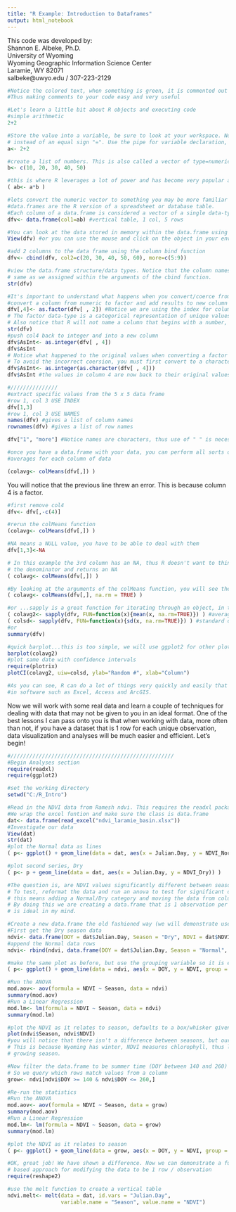 ```yaml
---
title: "R Example: Introduction to Dataframes"
output: html_notebook
---
```


This code was developed by: <br>
Shannon E. Albeke, Ph.D. <br>
University of Wyoming <br>
Wyoming Geographic Information Science Center <br>
Laramie, WY 82071 <br>
salbeke@uwyo.edu / 307-223-2129 <br>



```r
#Notice the colored text, when something is green, it is commented out and not executed. 
#Thus making comments to your code easy and very useful

#Let's learn a little bit about R objects and executing code
#simple arithmetic
2+2

#Store the value into a variable, be sure to look at your workspace. Notice we use the pipe "<-"
# instead of an equal sign "=". Use the pipe for variable declaration, equal for function arguments.
a<- 2+2

#create a list of numbers. This is also called a vector of type=numeric
b<- c(10, 20, 30, 40, 50)

#this is where R leverages a lot of power and has become very popular among researchers
( ab<- a*b )

#lets convert the numeric vector to something you may be more familiar with.
#data.frames are the R version of a spreadsheet or database table.
#Each column of a data.frame is considered a vector of a single data-type
dfv<- data.frame(col1=ab) #vertical table, 1 col, 5 rows

#You can look at the data stored in memory within the data.frame using this function
View(dfv) #or you can use the mouse and click on the object in your environment

#add 2 columns to the data frame using the column bind function
dfv<- cbind(dfv, col2=c(20, 30, 40, 50, 60), more=c(5:9))

#view the data.frame structure/data types. Notice that the column names are the
# same as we assigned within the arguments of the cbind function.
str(dfv)

#It's important to understand what happens when you convert/coerce from one data-type to another
#convert a column from numeric to factor and add results to new column
dfv[,4]<- as.factor(dfv[ , 2]) #Notice we are using the index for column, R will assign a column name
# The factor data-type is a categorical representation of unique values.
# Also notice that R will not name a column that begins with a number, thus V4, not just "4"
str(dfv)
#push col4 back to integer and into a new column
dfv$AsInt<- as.integer(dfv[ , 4])
dfv$AsInt
# Notice what happened to the original values when converting a factor to numeric!!
# To avoid the incorrect coersion, you must first convert to a character then numeric
dfv$AsInt<- as.integer(as.character(dfv[ , 4]))
dfv$AsInt #the values in column 4 are now back to their original values

#///////////////
#extract specific values from the 5 x 5 data frame
#row 1, col 3 USE INDEX
dfv[1,3]
#row 1, col 3 USE NAMES
names(dfv) #gives a list of column names
rownames(dfv) #gives a list of row names

dfv["1", "more"] #Notice names are characters, thus use of " " is necessary

```

```r
#once you have a data.frame with your data, you can perform all sorts of fun things, e.g.
#averages for each column of data

(colavg<- colMeans(dfv[,]) )

```
You will notice that the previous line threw an error. This is because column 4 is a factor. 
```r
#first remove col4
dfv<- dfv[,-c(4)]

#rerun the colMeans function
(colavg<- colMeans(dfv[,]) )

#NA means a NULL value, you have to be able to deal with them
dfv[1,3]<-NA

# In this example the 3rd column has an NA, thus R doesn't want to think for you by changing 
# the denominator and returns an NA
( colavg<- colMeans(dfv[,]) )

#By looking at the arguments of the colMeans function, you will see the na.rm argument
( colavg<- colMeans(dfv[,], na.rm = TRUE) )

#or ...sapply is a great function for iterating through an object, in this case several columns
( colavg2<- sapply(dfv, FUN=function(x){mean(x, na.rm=TRUE)}) ) #average
( colsd<- sapply(dfv, FUN=function(x){sd(x, na.rm=TRUE)}) ) #standard deviation
#or
summary(dfv)

#quick barplot...this is too simple, we will use ggplot2 for other plotting examples
barplot(colavg2)
#plot same date with confidence intervals
require(plotrix)
plotCI(colavg2, uiw=colsd, ylab="Random #", xlab="Column")

#As you can see, R can do a lot of things very quickly and easily that you have to take a little extra time to perform
#in software such as Excel, Access and ArcGIS. 
```

Now we will work with some real data and learn a couple of techniques for dealing with data that may not be given to you in an ideal format. One of the best lessons I can pass onto you is that when working with data, more often than not, if you have a dataset that is 1 row for each unique observation, data visualization and analyses will be much easier and efficient. Let's begin!

```r
#////////////////////////////////////////////////////
#Begin Analyses section
require(readxl)
require(ggplot2)

#set the working directory
setwd("C:/R_Intro")

#Read in the NDVI data from Ramesh ndvi. This requires the readxl package.
#We wrap the excel funtion and make sure the class is data.frame
dat<- data.frame(read_excel("ndvi_laramie_basin.xlsx"))
#Investigate our data
View(dat)
str(dat)
#plot the Normal data as lines
( p<- ggplot() + geom_line(data = dat, aes(x = Julian.Day, y = NDVI_Normal)) )

#plot second series, Dry
( p<- p + geom_line(data = dat, aes(x = Julian.Day, y = NDVI_Dry)) )

#The question is, are NDVI values significantly different between seasons?
# To test, reformat the data and run an anova to test for significant differences,
# this means adding a Normal/Dry category and moving the data from columns to rows
# By doing this we are creating a data.frame that is 1 observation per row, which
# is ideal in my mind. 

#Create a new data.frame the old fashioned way (we will demonstrate useful functions later)
#First get the Dry season data
ndvi<- data.frame(DOY = dat$Julian.Day, Season = "Dry", NDVI = dat$NDVI_Dry)
#append the Normal data rows
ndvi<- rbind(ndvi, data.frame(DOY = dat$Julian.Day, Season = "Normal", NDVI = dat$NDVI_Normal))

#make the same plot as before, but use the grouping variable so it is easier/faster!
( p<- ggplot() + geom_line(data = ndvi, aes(x = DOY, y = NDVI, group = Season, color = Season)) )

#Run the ANOVA
mod.aov<- aov(formula = NDVI ~ Season, data = ndvi)
summary(mod.aov)
#Run a Linear Regression
mod.lm<- lm(formula = NDVI ~ Season, data = ndvi)
summary(mod.lm)

#plot the NDVI as it relates to season, defaults to a box/whisker given season is a factor
plot(ndvi$Season, ndvi$NDVI)
#you will notice that there isn't a difference between seasons, but our eyes say different
# This is because Wyoming has winter, NDVI measures chlorophyll, thus limit data to 
# growing season.

#Now filter the data.frame to be summer time (DOY between 140 and 260)
# So we query which rows match values from a column
grow<- ndvi[ndvi$DOY >= 140 & ndvi$DOY <= 260,]

#Re-run the statistics
#Run the ANOVA
mod.aov<- aov(formula = NDVI ~ Season, data = grow)
summary(mod.aov)
#Run a Linear Regression
mod.lm<- lm(formula = NDVI ~ Season, data = grow)
summary(mod.lm)

#plot the NDVI as it relates to season
( p<- ggplot() + geom_line(data = grow, aes(x = DOY, y = NDVI, group = Season, color = Season)) )

#OK, great job! We have shown a difference. Now we can demonstrate a function
# based approach for modifying the data to be 1 row / observation
require(reshape2)

#use the melt function to create a vertical table
ndvi.melt<- melt(data = dat, id.vars = "Julian.Day", 
                 variable.name = "Season", value.name = "NDVI")

```

